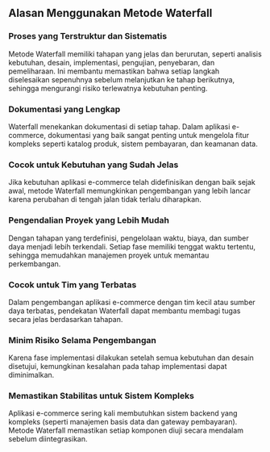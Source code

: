 ## Alasan Menggunakan Metode Waterfall

### Proses yang Terstruktur dan Sistematis
Metode Waterfall memiliki tahapan yang jelas dan berurutan, seperti analisis kebutuhan, desain, implementasi, pengujian, penyebaran, dan pemeliharaan. Ini membantu memastikan bahwa setiap langkah diselesaikan sepenuhnya sebelum melanjutkan ke tahap berikutnya, sehingga mengurangi risiko terlewatnya kebutuhan penting.

### Dokumentasi yang Lengkap
Waterfall menekankan dokumentasi di setiap tahap. Dalam aplikasi e-commerce, dokumentasi yang baik sangat penting untuk mengelola fitur kompleks seperti katalog produk, sistem pembayaran, dan keamanan data.

### Cocok untuk Kebutuhan yang Sudah Jelas
Jika kebutuhan aplikasi e-commerce telah didefinisikan dengan baik sejak awal, metode Waterfall memungkinkan pengembangan yang lebih lancar karena perubahan di tengah jalan tidak terlalu diharapkan.

### Pengendalian Proyek yang Lebih Mudah
Dengan tahapan yang terdefinisi, pengelolaan waktu, biaya, dan sumber daya menjadi lebih terkendali. Setiap fase memiliki tenggat waktu tertentu, sehingga memudahkan manajemen proyek untuk memantau perkembangan.

### Cocok untuk Tim yang Terbatas
Dalam pengembangan aplikasi e-commerce dengan tim kecil atau sumber daya terbatas, pendekatan Waterfall dapat membantu membagi tugas secara jelas berdasarkan tahapan.

### Minim Risiko Selama Pengembangan
Karena fase implementasi dilakukan setelah semua kebutuhan dan desain disetujui, kemungkinan kesalahan pada tahap implementasi dapat diminimalkan.

### Memastikan Stabilitas untuk Sistem Kompleks
Aplikasi e-commerce sering kali membutuhkan sistem backend yang kompleks (seperti manajemen basis data dan gateway pembayaran). Metode Waterfall memastikan setiap komponen diuji secara mendalam sebelum diintegrasikan.